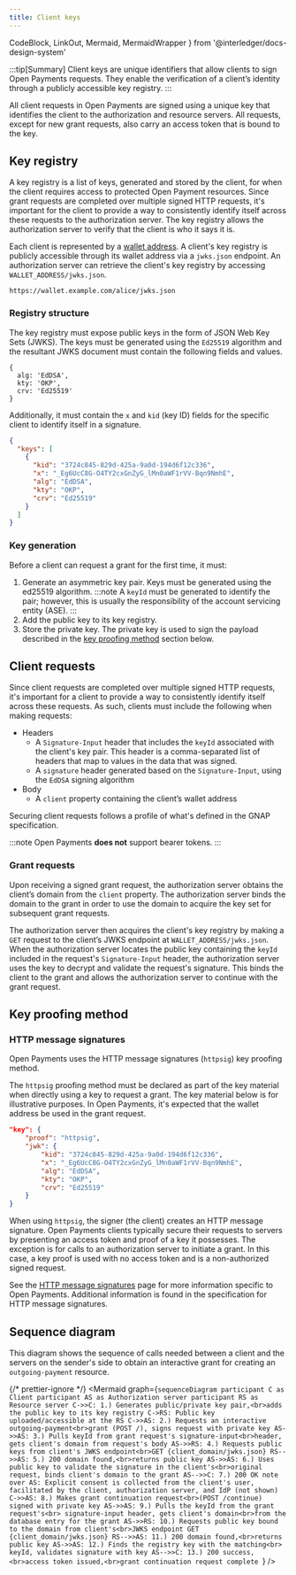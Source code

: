 ```yaml
---
title: Client keys
---
```


  CodeBlock,
  LinkOut,
  Mermaid,
  MermaidWrapper
} from '@interledger/docs-design-system'

:::tip[Summary]
Client keys are unique identifiers that allow clients to sign Open Payments requests. They enable the verification of a client’s identity through a publicly accessible key registry.
:::

All client requests in Open Payments are signed using a unique key that identifies the client to the authorization and resource servers. All requests, except for new grant requests, also carry an access token that is bound to the key.

## Key registry

A key registry is a list of keys, generated and stored by the client, for when the client requires access to protected Open Payment resources. Since grant requests are completed over multiple signed HTTP requests, it's important for the client to provide a way to consistently identify itself across these requests to the authorization server. The key registry allows the authorization server to verify that the client is who it says it is.

Each client is represented by a [wallet address](/introduction/wallet-addresses). A client's key registry is publicly accessible through its wallet address via a `jwks.json` endpoint. An authorization server can retrieve the client's key registry by accessing `WALLET_ADDRESS/jwks.json`.

```http title="Example"
https://wallet.example.com/alice/jwks.json
```

### Registry structure

The key registry must expose public keys in the form of JSON Web Key Sets (JWKS). The keys must be generated using the `Ed25519` algorithm and the resultant JWKS document must contain the following fields and values.

```
{
  alg: 'EdDSA',
  kty: 'OKP',
  crv: 'Ed25519'
}
```

Additionally, it must contain the `x` and `kid` (key ID) fields for the specific client to identify itself in a signature.

```json title="Example: https://wallet.example.com/alice/jwks.json"
{
  "keys": [
    {
      "kid": "3724c845-829d-425a-9a0d-194d6f12c336",
      "x": "_Eg6UcC8G-O4TY2cxGnZyG_lMn0aWF1rVV-Bqn9NmhE",
      "alg": "EdDSA",
      "kty": "OKP",
      "crv": "Ed25519"
    }
  ]
}
```

### Key generation

Before a client can request a grant for the first time, it must:

1. Generate an asymmetric key pair. Keys must be generated using the <LinkOut href='https://datatracker.ietf.org/doc/html/rfc8032'>ed25519 algorithm</LinkOut>.
   :::note
   A `keyId` must be generated to identify the pair; however, this is usually the responsibility of the account servicing entity (ASE).
   :::
2. Add the public key to its key registry.
3. Store the private key. The private key is used to sign the payload described in the [key proofing method](#key-proofing-method) section below.

## Client requests

Since client requests are completed over multiple signed HTTP requests, it's important for a client to provide a way to consistently identify itself across these requests. As such, clients must include the following when making requests:

- Headers
  - A `Signature-Input` header that includes the `keyId` associated with the client's key pair. This header is a comma-separated list of headers that map to values in the data that was signed.
  - A `signature` header generated based on the `Signature-Input`, using the `EdDSA` signing algorithm
- Body
  - A `client` property containing the client’s wallet address

Securing client requests follows a profile of what's defined in the <LinkOut href='https://datatracker.ietf.org/doc/html/draft-ietf-gnap-core-protocol#name-securing-requests-from-the-'>GNAP specification</LinkOut>.

:::note
Open Payments **does not** support bearer tokens.
:::

### Grant requests

Upon receiving a signed grant request, the authorization server obtains the client’s domain from the `client` property. The authorization server binds the domain to the grant in order to use the domain to acquire the key set for subsequent grant requests.

The authorization server then acquires the client's key registry by making a `GET` request to the client’s JWKS endpoint at `WALLET_ADDRESS/jwks.json`. When the authorization server locates the public key containing the `keyId` included in the request's `Signature-Input` header, the authorization server uses the key to decrypt and validate the request's signature. This binds the client to the grant and allows the authorization server to continue with the grant request.

## Key proofing method

### HTTP message signatures

Open Payments uses the <LinkOut href='https://datatracker.ietf.org/doc/html/draft-ietf-gnap-core-protocol#name-http-message-signatures'>HTTP message signatures</LinkOut> (`httpsig`) key proofing method.

The `httpsig` proofing method must be declared as part of the key material when directly using a key to request a grant. The key material below is for illustrative purposes. In Open Payments, it's expected that the wallet address be used in the grant request.

```json title="Example"
"key": {
    "proof": "httpsig",
    "jwk": {
        "kid": "3724c845-829d-425a-9a0d-194d6f12c336",
        "x": "_Eg6UcC8G-O4TY2cxGnZyG_lMn0aWF1rVV-Bqn9NmhE",
        "alg": "EdDSA",
        "kty": "OKP",
        "crv": "Ed25519"
    }
}
```

When using `httpsig`, the signer (the client) creates an HTTP message signature. Open Payments clients typically secure their requests to servers by presenting an access token and proof of a key it possesses. The exception is for calls to an authorization server to initiate a grant. In this case, a key proof is used with no access token and is a non-authorized signed request.

See the [HTTP message signatures](/introduction/http-signatures) page for more information specific to Open Payments. Additional information is found in the <LinkOut href='https://datatracker.ietf.org/doc/html/rfc9421'>specification</LinkOut> for HTTP message signatures.

## Sequence diagram

This diagram shows the sequence of calls needed between a client and the servers on the sender's side to obtain an interactive grant for creating an `outgoing-payment` resource.

<MermaidWrapper client:load>

{/* prettier-ignore */}
<Mermaid
  graph={`sequenceDiagram
participant C as Client
participant AS as Authorization server
participant RS as Resource server
C->>C: 1.) Generates public/private key pair,<br>adds the public key to its key registry
C->RS: Public key uploaded/accessible at the RS
C->>AS: 2.) Requests an interactive outgoing-payment<br>grant (POST /), signs request with private key
AS->>AS: 3.) Pulls keyId from grant request's signature-input<br>header, gets client's domain from request's body
AS->>RS: 4.) Requests public keys from client's JWKS endpoint<br>GET {client_domain/jwks.json}
RS-->>AS: 5.) 200 domain found,<br>returns public key
AS->>AS: 6.) Uses public key to validate the signature in the client's<br>original request, binds client's domain to the grant
AS-->>C: 7.) 200 OK
note over AS: Explicit consent is collected from the client's user, facilitated by the client, authorization server, and IdP (not shown)
C->>AS: 8.) Makes grant continuation request<br>(POST /continue) signed with private key
AS->>AS: 9.) Pulls the keyId from the grant request's<br> signature-input header, gets client's domain<br>from the database entry for the grant
AS->>RS: 10.) Requests public key bound to the domain from client's<br>JWKS endpoint GET {client_domain/jwks.json}
RS-->>AS: 11.) 200 domain found,<br>returns public key
AS->>AS: 12.) Finds the registry key with the matching<br> keyId, validates signature with key
AS-->>C: 13.) 200 success,<br>access token issued,<br>grant continuation request complete
`}
/>

</MermaidWrapper>
